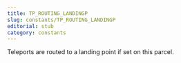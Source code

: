 ```yaml
---
title: TP_ROUTING_LANDINGP
slug: constants/TP_ROUTING_LANDINGP
editorial: stub
category: constants
---
```


<LSLConstant
	name="TP_ROUTING_LANDINGP"
	type="integer"
	value="1"
/>

Teleports are routed to a landing point if set on this parcel.
